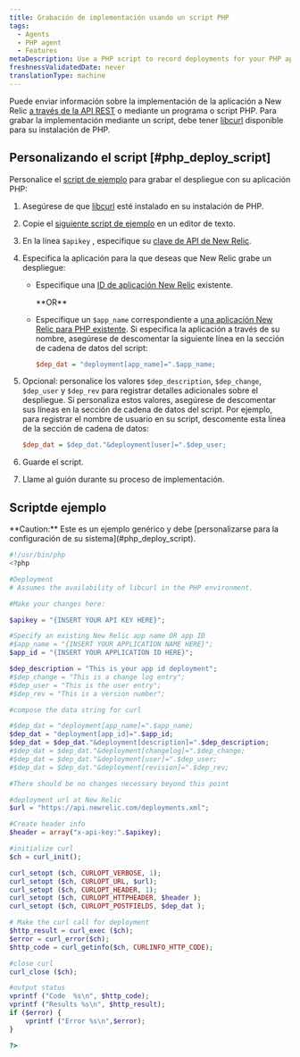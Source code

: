 ```yaml
---
title: Grabación de implementación usando un script PHP
tags:
  - Agents
  - PHP agent
  - Features
metaDescription: Use a PHP script to record deployments for your PHP app.
freshnessValidatedDate: never
translationType: machine
---
```


Puede enviar información sobre la implementación de la aplicación a New Relic [a través de la API REST](/docs/apm/new-relic-apm/maintenance/recording-deployments) o mediante un programa o script PHP. Para grabar la implementación mediante un script, debe tener [libcurl](http://curl.haxx.se/libcurl/php/) disponible para su instalación de PHP.

## Personalizando el script [#php_deploy_script]

Personalice el [script de ejemplo](#example-script) para grabar el despliegue con su aplicación PHP:

1. Asegúrese de que [libcurl](http://curl.haxx.se/libcurl/php/) esté instalado en su instalación de PHP.

2. Copie el [siguiente script de ejemplo](#example-script) en un editor de texto.

3. En la línea `$apikey` , especifique su [clave de API de New Relic](/docs/apis/rest-api-v2/requirements/rest-api-key).

4. Especifica la aplicación para la que deseas que New Relic grabe un despliegue:

   * Especifique una [ID de aplicación New Relic](/docs/apm/apis/application-examples-v2/listing-your-app-id-metric-data-api-v2#view_single_app_id) existente.

     <DNT>
       **OR**
     </DNT>

   * Especifique un `$app_name` correspondiente a [una aplicación New Relic para PHP existente](/docs/agents/php-agent/configuration/php-agent-newrelicini-settings#inivar-appname). Si especifica la aplicación a través de su nombre, asegúrese de descomentar la siguiente línea en la sección de cadena de datos del script:

     ```ini
     $dep_dat = "deployment[app_name]=".$app_name;
     ```

5. Opcional: personalice los valores `$dep_description`, `$dep_change`, `$dep_user` y `$dep_rev` para registrar detalles adicionales sobre el despliegue. Si personaliza estos valores, asegúrese de descomentar sus líneas en la sección de cadena de datos del script. Por ejemplo, para registrar el nombre de usuario en su script, descomente esta línea de la sección de cadena de datos:

   ```ini
   $dep_dat = $dep_dat."&deployment[user]=".$dep_user;
   ```

6. Guarde el script.

7. Llame al guión durante su proceso de implementación.

## Scriptde ejemplo

<Callout variant="caution">
  <DNT>**Caution:**</DNT> Este es un ejemplo genérico y debe [personalizarse para la configuración de su sistema](#php_deploy_script).
</Callout>

```php
#!/usr/bin/php
<?php

#Deployment
# Assumes the availability of libcurl in the PHP environment.

#Make your changes here:

$apikey = "{INSERT YOUR API KEY HERE}";

#Specify an existing New Relic app name OR app ID
#$app_name = "{INSERT YOUR APPLICATION NAME HERE}";
$app_id = "{INSERT YOUR APPLICATION ID HERE}";

$dep_description = "This is your app id deployment";
#$dep_change = "This is a change log entry";
#$dep_user = "This is the user entry";
#$dep_rev = "This is a version number";

#compose the data string for curl

#$dep_dat = "deployment[app_name]=".$app_name;
$dep_dat = "deployment[app_id]=".$app_id;
$dep_dat = $dep_dat."&deployment[description]=".$dep_description;
#$dep_dat = $dep_dat."&deployment[changelog]=".$dep_change;
#$dep_dat = $dep_dat."&deployment[user]=".$dep_user;
#$dep_dat = $dep_dat."&deployment[revision]=".$dep_rev;

#There should be no changes necessary beyond this point

#deployment url at New Relic
$url = "https://api.newrelic.com/deployments.xml";

#Create header info
$header = array("x-api-key:".$apikey);

#initialize curl 
$ch = curl_init();

curl_setopt ($ch, CURLOPT_VERBOSE, 1);
curl_setopt ($ch, CURLOPT_URL, $url);
curl_setopt ($ch, CURLOPT_HEADER, 1);
curl_setopt ($ch, CURLOPT_HTTPHEADER, $header );
curl_setopt ($ch, CURLOPT_POSTFIELDS, $dep_dat );

# Make the curl call for deployment
$http_result = curl_exec ($ch);
$error = curl_error($ch);
$http_code = curl_getinfo($ch, CURLINFO_HTTP_CODE);

#close curl 
curl_close ($ch);

#output status 
vprintf ("Code  %s\n", $http_code);
vprintf ("Results %s\n", $http_result);
if ($error) {
    vprintf ("Error %s\n",$error);
}

?>
```